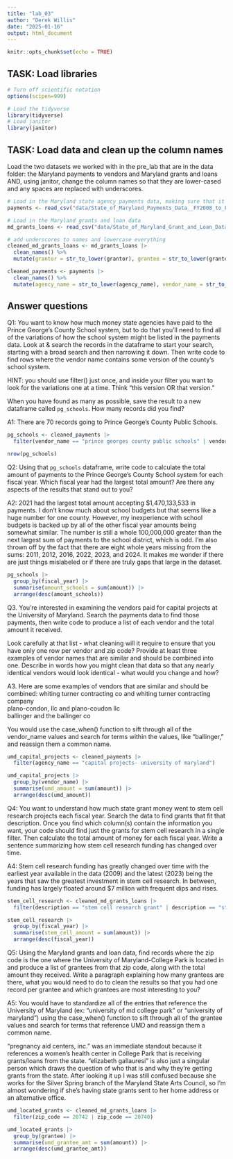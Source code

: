 ```yaml
---
title: "lab_03"
author: "Derek Willis"
date: "2025-01-16"
output: html_document
---
```


```r
knitr::opts_chunk$set(echo = TRUE)
```

## TASK: Load libraries

```r
# Turn off scientific notation
options(scipen=999)

# Load the tidyverse
library(tidyverse)
# Load janitor
library(janitor)
```

## TASK: Load data and clean up the column names

Load the two datasets we worked with in the pre_lab that are in the data folder: the Maryland payments to vendors and Maryland grants and loans AND, using janitor, change the column names so that they are lower-cased and any spaces are replaced with underscores.

```r
# Load in the Maryland state agency payments data, making sure that it correctly sets the datatypes using all of the rows
payments <- read_csv("data/State_of_Maryland_Payments_Data__FY2008_to_FY2024.csv", guess_max=369008)

# Load in the Maryland grants and loan data
md_grants_loans <- read_csv("data/State_of_Maryland_Grant_and_Loan_Data__FY2009_to_FY2022.csv")

# add underscores to names and lowercase everything
cleaned_md_grants_loans <- md_grants_loans |>
  clean_names() %>% 
  mutate(grantor = str_to_lower(grantor), grantee = str_to_lower(grantee), description = str_to_lower(description))

cleaned_payments <- payments |>
  clean_names() %>% 
  mutate(agency_name = str_to_lower(agency_name), vendor_name = str_to_lower(vendor_name), category = str_to_lower(category))

```

## Answer questions

Q1: You want to know how much money state agencies have paid to the Prince George's County School system, but to do that you'll need to find all of the variations of how the school system might be listed in the payments data. Look at & search the records in the dataframe to start your search, starting with a broad search and then narrowing it down. Then write code to find rows where the vendor name contains some version of the county's school system.

HINT: you should use filter() just once, and inside your filter you want to look for the variations one at a time. Think "this version OR that version."

When you have found as many as possible, save the result to a new dataframe called `pg_schools`. How many records did you find?

A1: There are 70 records going to Prince George's County Public Schools.

```r
pg_schools <- cleaned_payments |>
  filter(vendor_name == "prince georges county public schools" | vendor_name == "prince george's county public schools" | vendor_name == "pg county public school" | vendor_name == "prince georges county public school" | vendor_name == "prince georges public schools" | vendor_name == "prince georges county school")

nrow(pg_schools)
```

Q2: Using that `pg_schools` dataframe, write code to calculate the total amount of payments to the Prince George's County School system for each fiscal year. Which fiscal year had the largest total amount? Are there any aspects of the results that stand out to you?

A2: 2021 had the largest total amount accepting \$1,470,133,533 in payments. I don't know much about school budgets but that seems like a huge number for one county. However, my inexperience with school budgets is backed up by all of the other fiscal year amounts being somewhat similar. The number is still a whole 100,000,000 greater than the next largest sum of payments to the school district, which is odd. I'm also thrown off by the fact that there are eight whole years missing from the sums: 2011, 2012, 2016, 2022, 2023, and 2024. It makes me wonder if there are just things mislabeled or if there are truly gaps that large in the dataset.

```r
pg_schools |>
  group_by(fiscal_year) |>
  summarise(amount_schools = sum(amount)) |>
  arrange(desc(amount_schools))
```

Q3. You're interested in examining the vendors paid for capital projects at the University of Maryland. Search the payments data to find those payments, then write code to produce a list of each vendor and the total amount it received.

Look carefully at that list - what cleaning will it require to ensure that you have only one row per vendor and zip code? Provide at least three examples of vendor names that are similar and should be combined into one. Describe in words how you might clean that data so that any nearly identical vendors would look identical - what would you change and how?

A3. Here are some examples of vendors that are similar and should be combined: whiting turner contracting co and whiting turner contracting company\
plano-condon, llc and plano-coudon llc\
ballinger and the ballinger co

You would use the case_when() function to sift through all of the vendor_name values and search for terms within the values, like "ballinger," and reassign them a common name.

```r
umd_capital_projects <- cleaned_payments |>
  filter(agency_name == "capital projects- university of maryland")

umd_capital_projects |>
  group_by(vendor_name) |>
  summarise(umd_amount = sum(amount)) |>
  arrange(desc(umd_amount))
```

Q4: You want to understand how much state grant money went to stem cell research projects each fiscal year. Search the data to find grants that fit that description. Once you find which column(s) contain the information you want, your code should find just the grants for stem cell research in a single filter. Then calculate the total amount of money for each fiscal year. Write a sentence summarizing how stem cell research funding has changed over time.

A4: Stem cell research funding has greatly changed over time with the earliest year available in the data (2009) and the latest (2023) being the years that saw the greatest investment in stem cell research. In between, funding has largely floated around $7 million with frequent dips and rises.

```r
stem_cell_research <- cleaned_md_grants_loans |>
  filter(description == "stem cell research grant" | description == "stem cell research grant, pre-commercialization research")

stem_cell_research |>
  group_by(fiscal_year) |>
  summarise(stem_cell_amount = sum(amount)) |>
  arrange(desc(fiscal_year))
```

Q5: Using the Maryland grants and loan data, find records where the zip code is the one where the University of Maryland-College Park is located in and produce a list of grantees from that zip code, along with the total amount they received. Write a paragraph explaining how many grantees are there, what you would need to do to clean the results so that you had one record per grantee and which grantees are most interesting to you?

A5: You would have to standardize all of the entries that reference the University of Maryland (ex: "university of md college park" or "university of maryland") using the case_when() function to sift through all of the grantee values and search for terms that reference UMD and reassign them a common name.

"pregnancy aid centers, inc." was an immediate standout because it references a women's health center in College Park that is receiving grants/loans from the state. "elizabeth gallauresi" is also just a singular person which draws the question of who that is and why they're getting grants from the state. After looking it up I was still confused because she works for the Silver Spring branch of the Maryland State Arts Council, so I'm almost wondering if she's having state grants sent to her home address or an alternative office.


```r
umd_located_grants <- cleaned_md_grants_loans |>
  filter(zip_code == 20742 | zip_code == 20740)

umd_located_grants |>
  group_by(grantee) |>
  summarise(umd_grantee_amt = sum(amount)) |>
  arrange(desc(umd_grantee_amt))
```
